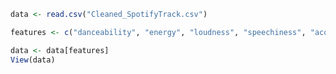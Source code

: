 
```R
data <- read.csv("Cleaned_SpotifyTrack.csv")

features <- c("danceability", "energy", "loudness", "speechiness", "acousticness", "instrumentalness", "liveness", "valence", "tempo","track_genre")

data <- data[features]
View(data)
```